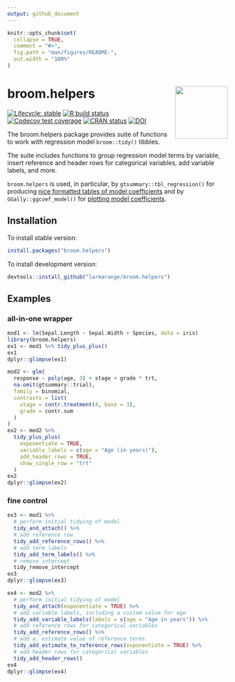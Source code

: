 ```yaml
---
output: github_document
---
```


<!-- README.md is generated from README.Rmd. Please edit that file -->

```r
knitr::opts_chunk$set(
  collapse = TRUE,
  comment = "#>",
  fig.path = "man/figures/README-",
  out.width = "100%"
)
```

# broom.helpers <img src="man/figures/broom.helpers.png" align="right" width="120" />

<!-- badges: start -->
[![Lifecycle: stable](https://img.shields.io/badge/lifecycle-stable-brightgreen.svg)](https://lifecycle.r-lib.org/articles/stages.html#stable)
[![R build status](https://github.com/larmarange/broom.helpers/workflows/R-CMD-check/badge.svg)](https://github.com/larmarange/broom.helpers/actions)
[![Codecov test coverage](https://codecov.io/gh/larmarange/broom.helpers/branch/main/graph/badge.svg)](https://app.codecov.io/gh/larmarange/broom.helpers?branch=main)
[![CRAN status](https://www.r-pkg.org/badges/version/broom.helpers)](https://CRAN.R-project.org/package=broom.helpers)
[![DOI](https://zenodo.org/badge/286680847.svg)](https://zenodo.org/badge/latestdoi/286680847)
<!-- badges: end -->

The broom.helpers package provides suite of functions to work with regression model `broom::tidy()` tibbles.

The suite includes functions to group regression model terms by variable, insert reference and header rows for categorical variables, add variable labels, and more.

`broom.helpers` is used, in particular, by `gtsummary::tbl_regression()` for producing [nice formatted tables of model coefficients](https://www.danieldsjoberg.com/gtsummary/articles/tbl_regression.html) and by `GGally::ggcoef_model()` for [plotting model coefficients](https://ggobi.github.io/ggally/articles/ggcoef_model.html).


## Installation

To install stable version:

```r
install.packages("broom.helpers")
```


To install development version:

```r
devtools::install_github("larmarange/broom.helpers")
```

## Examples

### all-in-one wrapper

```r
mod1 <- lm(Sepal.Length ~ Sepal.Width + Species, data = iris)
library(broom.helpers)
ex1 <- mod1 %>% tidy_plus_plus()
ex1
dplyr::glimpse(ex1)

mod2 <- glm(
  response ~ poly(age, 3) + stage + grade * trt,
  na.omit(gtsummary::trial),
  family = binomial,
  contrasts = list(
    stage = contr.treatment(4, base = 3),
    grade = contr.sum
  )
)
ex2 <- mod2 %>% 
  tidy_plus_plus(
    exponentiate = TRUE,
    variable_labels = c(age = "Age (in years)"),
    add_header_rows = TRUE,
    show_single_row = "trt"
  )
ex2
dplyr::glimpse(ex2)
```

### fine control

```r
ex3 <- mod1 %>%
  # perform initial tidying of model
  tidy_and_attach() %>%
  # add reference row
  tidy_add_reference_rows() %>%
  # add term labels
  tidy_add_term_labels() %>%
  # remove intercept
  tidy_remove_intercept
ex3
dplyr::glimpse(ex3)

ex4 <- mod2 %>%
  # perform initial tidying of model
  tidy_and_attach(exponentiate = TRUE) %>%
  # add variable labels, including a custom value for age
  tidy_add_variable_labels(labels = c(age = "Age in years")) %>%
  # add reference rows for categorical variables
  tidy_add_reference_rows() %>%
  # add a, estimate value of reference terms
  tidy_add_estimate_to_reference_rows(exponentiate = TRUE) %>%
  # add header rows for categorical variables
  tidy_add_header_rows()
ex4
dplyr::glimpse(ex4)
```
